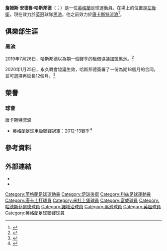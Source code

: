 {{noteTA
|G1=Football
|G2=EPL
|G3=FAcup
|1=zh-hans:哈斯邦德;zh-hk:侯斯賓特;zh-tw:哈斯邦德;
}}
{{Infobox football biography
| name = 詹姆斯·哈斯邦德<br>James Husband
| image = 
| caption = 
| nickname = 老公
| fullname = James Andrew Husband<ref>{{cite web |url=https://www.efl.com/siteassets/efl-documents/202021/efl-squad-numbering-11.09.2020.pdf |title=Notification of shirt numbers: Blackpool |publisher=English Football League |page=9 |access-date=18 September 2020}}</ref>
| birth_date = {{birth date and age|1994|1|3|df=y}}
| birth_place = {{ENG}}[[里茲|里茲]] 
| height = {{height|ft=5|in=10}}<ref>{{cite book|editor1-first=Glenda|editor1-last=Rollin|editor2-first=Jack|editor2-last=Rollin|title=Sky Sports Football Yearbook 2012–2013|year=2012|publisher=Headline|location=London|isbn=978-0-7553-6356-8|page=465|edition=43rd}}</ref>
| position = [[後衛_(足球)|左後衛]]
| currentclub = [[黑池足球會|黑池]]
| clubnumber = 3
| youthyears1 = 2010–2011
| youthclubs1 = [[唐卡斯特流浪足球俱乐部|唐卡斯特流浪]]
| years1 = 2011–2014
| clubs1 = [[唐卡斯特流浪足球俱乐部|唐卡斯特流浪]]
| caps1 = 64
| goals1 = 4
| years2 = 2014–2017
| clubs2 = [[米德尔斯堡足球俱乐部|米德尔斯堡]]
| caps2 = 3
| goals2 = 0
| years3 = 2015
| clubs3 = → [[富勒姆足球俱乐部|富勒姆]] (外借)
| caps3 = 17
| goals3 = 0
| years4 = 2016
| clubs4 = → [[哈德斯菲尔德足球俱乐部|哈德斯菲尔德]] (外借)
| caps4 = 11
| goals4 = 0
| years5 = 2017–2020
| clubs5 = [[诺维奇城足球俱乐部|诺维奇城]]
| caps5 = 19
| goals5 = 0
| years6 = 2018–2019
| clubs6 = → [[弗利特伍德镇足球俱乐部|弗利特伍德镇]] (外借)
| caps6 = 33
| goals6 = 1
| years7 = 2019–2020
| clubs7 = →  [[黑池足球會|黑池]] (外借)
| caps7 = 22
| goals7 = 0
| years8 = 2020–
| clubs8 = [[黑池足球會|黑池]]
| caps8 = 57
| goals8 = 1
| club-update = 2022年1月1日
}}
'''詹姆斯·安德魯·哈斯邦德'''（{{lang-en|James Andrew Husband}}；{{bd|1994年|1月3日}}）是一位[[英格蘭|英格蘭]]足球運動員。在場上的位置是[[後衛_(足球)|左後衛]]，現在效力於[[英冠|英冠]]球隊[[黑池足球會|黑池]]。他之前效力於[[唐卡斯特流浪足球俱乐部|唐卡斯特流浪]]<ref>{{cite news |url=http://www1.skysports.com/football/live/match/292793/report |title=Championship: Doncaster ease past Blackburn 2-0 as Theo Robinson and James Husband strike |publisher=Sky Sports |date=17 August 2013 |accessdate=28 May 2014 |archive-date=2015-04-02 |archive-url=https://web.archive.org/web/20150402124129/http://www1.skysports.com/football/live/match/292793/report |dead-url=no }}</ref>。

== 俱樂部生涯 ==
=== 黑池 ===
2019年7月26日，哈斯邦德以為期一個賽季的租借協議加盟[[黑池足球會|黑池]]。<ref>{{cite web|url=https://www.bbc.co.uk/sport/football/49125591|title=James Husband: Blackpool sign Norwich City defender on season-long loan|publisher=BBC Sport|date=2019-07-26}}</ref>

2020年1月25日，永久轉會協議生效，哈斯邦德簽署了一份為期18個月的合同，並可選擇再延長12個月。<ref>{{cite web|url=https://www.blackpoolfc.co.uk/news/post/husband-agrees-permanent-blackpool-move |title=Husband Agrees Permanent Blackpool Move |publisher=Blackpool FC |date=2020-01-25}}</ref>

== 榮譽 ==
=== 球會 ===
;{{flagicon|ENG}} [[唐卡斯特流浪足球俱乐部|唐卡斯特流浪]]
* [[英格蘭足球甲級聯賽|英格蘭足球甲級聯賽]]冠軍：2012-13賽季<ref>{{cite book |editor-first=John |editor-last=Anderson |title=Sky Sports Football Yearbook 2013–2014 |year=2013 |publisher=Headline Publishing Group |location=London |isbn=978-0-7553-6413-8 |pages=162–163}}</ref>

==參考資料==
{{Reflist}}

==外部連結==
*{{Soccerway}}
*{{Soccerbase|57439}}

<!--{{諾域治球員名單}}-->
{{黑池球員名單}}

{{DEFAULTSORT:Husband, James}}
[[Category:英格蘭足球運動員|Category:英格蘭足球運動員]]
[[Category:足球後衛|Category:足球後衛]]
[[Category:利兹足球運動員|Category:利兹足球運動員]]
[[Category:唐卡士打球員|Category:唐卡士打球員]]
[[Category:米杜士堡球員|Category:米杜士堡球員]]
[[Category:富咸球員|Category:富咸球員]]
[[Category:哈德斯菲爾德球員|Category:哈德斯菲爾德球員]]
[[Category:諾域治球員|Category:諾域治球員]]
[[Category:黑池球員|Category:黑池球員]]
[[Category:英超球員|Category:英超球員]]
[[Category:英格蘭足球聯賽球員|Category:英格蘭足球聯賽球員]]